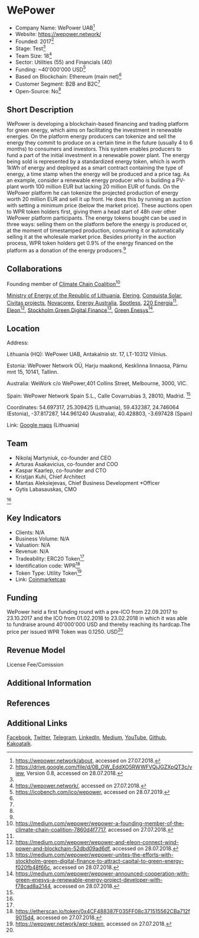 = WePower =

*Company Name: WePower UAB<ref name="Webabout">https://wepower.network/about, accessed on 27.07.2018.</ref>
*Website: https://wepower.network/
*Founded: 2017<ref name="Whitepaper">https://drive.google.com/file/d/0B_OW_EddXO5RWWFVQjJGZXpQT3c/view, Version 0.8, accessed on 28.07.2018.</ref>
*Stage: Test<ref name="Whitepaper"/>
*Team Size: 18<ref name="Website">https://wepower.network/, accessed on 27.07.2018.</ref>
*Sector: Utilities (55) and Financials (40)
*Funding: ~40'000'000 USD<ref name="ICObench">https://icobench.com/ico/wepower, accessed on 28.07.2019.</ref>
*Based on Blockchain: Ethereum (main net)<ref name="Whitepaper"/>
*Customer Segment: B2B and B2C<ref name="Whitepaper"/>
*Open-Source: No<ref name="Whitepaper"/>

==Short Description==
WePower is developing a blockchain-based financing and trading platform for green energy, which aims on facilitating the investment in renewable energies. On the platform energy producers can tokenize and sell the energy they commit to produce on a certain time in the future (usually 4 to 6 months) to consumers and investors. This system enables producers to fund a part of the initial investment in a renewable power plant. The energy being sold is represented by a standardized energy token, which is worth 1kWh of energy and deployed as a smart contract containing the type of energy, a time stamp when the energy will be produced and a price tag. As an example, consider a renewable energy producer who is building a PV-plant worth 100 million EUR but lacking 20 million EUR of funds. On the WePower platform he can tokenize the projected production of energy worth 20 million EUR and sell it up front. He does this by running an auction with setting a minimum price (below the market price). These auctions open to WPR token holders first, giving them a head start of 48h over other WePower platform participants. The energy tokens bought can be used in three ways:  selling them on the platform before the energy is produced or, at the moment of timestamped production, consuming it or automatically selling it at the wholesale market price. Besides priority in the auction process, WPR token holders get 0.9% of the energy financed on the platform as a donation of the energy producers.<ref name="Whitepaper"/>

==Collaborations==
Founding member of [https://www.climatechaincoalition.io/ Climate Chain Coalition]<ref>https://medium.com/wepower/wepower-a-founding-member-of-the-climate-chain-coalition-7860d4f7717, accessed on 27.07.2018.</ref>

[https://enmin.lrv.lt/en/ Ministry of Energy of the Republic of Lithuania], [https://www.elering.ee/en Elering], [http://www.conquista.solar/ Conquista Solar], [http://civitas.eu/projects Civitas projects], [https://www.novacorex.com/ Novacorex], [https://www.startupbootcamp.org/accelerator/energy-australia/ Energy Australia], [http://http//www.spotless.com Spotless], [https://www.220energia.ee/#/ 220 Energia]<ref name="Whitepaper"/>, [http://www.eleon.ee/ Eleon]<ref>https://medium.com/wepower/wepower-and-eleon-connect-wind-power-and-blockchain-52dbd09ad6df, accessed on 28.07.2018.</ref>, [https://stockholmgreenfin.tech/ Stockholm Green Digital Finance]<ref>https://medium.com/wepower/wepower-unites-the-efforts-with-stockholm-green-digital-finance-to-attract-capital-to-green-energy-f020fb48f66c, accessed on 28.07.2018.</ref>, [http://www.greenenesys.com/ Green Enesys]<ref>https://medium.com/wepower/wepower-announced-cooperation-with-green-enesys-a-renewable-energy-project-developer-with-f78cad8a2144, accessed on 28.07.2018.</ref>.

==Location==
Address: 

Lithuania (HQ): WePower UAB, Antakalnio str. 17, LT-10312 Vilnius.

Estonia: WePower Network OÜ, Harju maakond, Kesklinna linnaosa, Pärnu mnt 15, 10141, Tallinn.

Australia: WeWork c/o WePower,401 Collins Street, Melbourne, 3000, VIC.

Spain: WePower Network Spain S.L., Calle Covarrubias 3, 28010, Madrid.
<ref name="Website"/>

Coordinates: 54.697317, 25.309425 (Lithuania), 59.432387, 24.746064 (Estonia), -37.817287, 144.961240 (Australia), 40.428803, -3.697428 (Spain)

Link: [https://www.google.ch/maps/search/WePower+UAB,+Antakalnio+str.+17,+LT-10312+Vilnius/@54.6972679,25.3072253,17z/data=!3m1!4b1 Google maps] (Lithuania)


==Team==
*Nikolaj Martyniuk, co-founder and CEO
*Arturas Asakavicius, co-founder and COO
*Kaspar Kaarlep, co-founder and CTO
*Kristjan Kuhi, Chief Architect
*Mantas Aleksiejevas, Chief Business Development *Officer
*Gytis Labasauskas, CMO
<ref name="Website"/>

==Key Indicators==
*Clients: N/A
*Business Volume: N/A
*Valuation: N/A
*Revenue: N/A
*Tradeability: ERC20 Token<ref name="Whitepaper"/>
*Identification code: WPR<ref>https://etherscan.io/token/0x4CF488387F035FF08c371515562CBa712f9015d4, accessed on 27.07.2018.</ref>
*Token Type: Utility Token<ref>https://wepower.network/wpr-token, accessed on 27.07.2018.</ref>
*Link: [https://coinmarketcap.com/currencies/wepower/ Coinmarketcap]

==Funding==
WePower held a first funding round with a pre-ICO from 22.09.2017 to 23.10.2017 and the ICO from 01.02.2018 to 23.02.2018 in which it was able to fundraise around 40'000'000 USD and thereby reaching its hardcap.The price per issued WPR Token was 0.1250. USD<ref name="ICObench"/> 

==Revenue Model==
License Fee/Comission<ref name="Whitepaper">

==Additional Information==

==References==
<references/>

==Additional Links==
[https://www.facebook.com/WePowerNetwork Facebook], [https://twitter.com/WePowerN Twitter], [https://t.me/WePowerNetwork Telegram], [https://www.linkedin.com/company/11205077/ LinkedIn], [https://medium.com/wepower Medium], [https://www.youtube.com/channel/UCsocTWqQzDvoLBf2sVj96lQ/featured YouTube], [https://github.com/WePowerNetwork Github], [https://open.kakao.com/o/gDW0hFC Kakoatalk].
